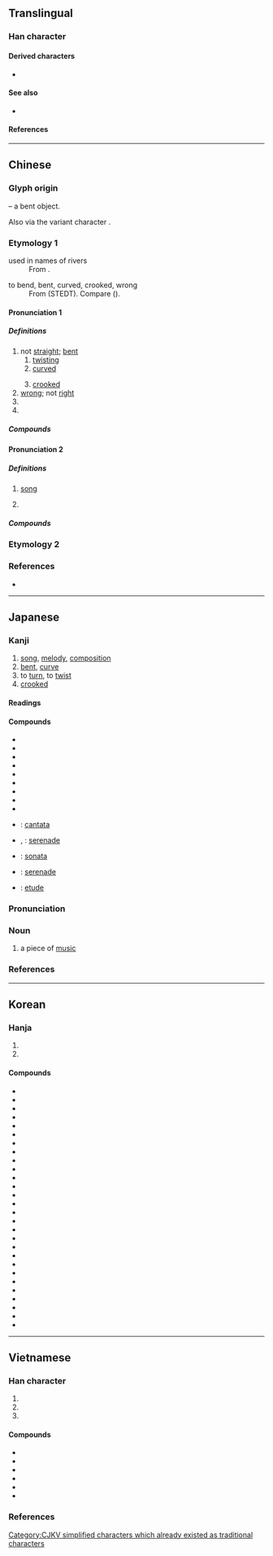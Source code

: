 {{also|麹|麯|典|麴}}
{{character info}}
==Translingual==
{{stroke order}}

===Han character===
{{Han char|rn=73|rad=曰|as=02|sn=6|four=55600|canj=TW,TBC,XTW|ids=⿻曰⿰丨丨}}

====Derived characters====
* {{l|mul|[[豊]], [[農]], [[麯]], [[𨀪]], [[𨀲]], [[㖆]], [[浀]], [[粬]], [[蛐]]}}

====See also====
* {{l|mul|[[典]], [[曹]]}} <!-- Unrelated, but current form similar -->

====References====
{{Han ref|kx=0502.020|dkj=14280|dj=0873.040|hdz=21484.020|uh=66F2}}

----

==Chinese==
{{zh-forms}}

===Glyph origin===
{{Han etym}}
{{liushu|i}} – a bent object.

Also {{Han simp|麴|nocap=y}} via the variant character {{l|zh|麯}}.

===Etymology 1===
; used in names of rivers
: From {{bor|zh|bo|ཆུ||river}}.

; to bend, bent, curved, crooked, wrong
: From {{inh|zh|sit-pro|*(k/ʔ)uk||bend, crooked, return, back, year}} (STEDT). Compare {{cog|mkh-pro|*gɔk||be crooked, bent, lame}} ({{zh-ref|Schuessler, 2007}}).

====Pronunciation 1====
{{zh-pron
|m=qū
|m-s=
|dg=
|c=kuk1
|c-t=
|g=
|h=pfs=khiuk
|j=qyeh4
|mb=kṳ̆
|md=ké̤ṳk/kuóh
|md_note=ké̤ṳk - literary; kuóh - vernacular
|mn=khiok/qz:khiak/tw,xm,zz:khek/xm,zz:khak/tw:khiau
|mn_note=khiok - literary; khiak/khek/khak - vernacular; khiau - 蹺 used in the Mainland
|mn-t=kêg4/kiog4
|w=
|x=
|mc=y
|oc=y
|ma=
|cat=a
}}

=====Definitions=====
{{zh-hanzi}}
{{zh-wp|zh:曲姓|yue:曲氏|nan:Khiok (oat-pêng)}}

# not [[straight]]; [[bent]]
## [[twisting]]
## [[curved]]
##: {{zh-x|曲線|curve}}
## [[crooked]]
# [[wrong]]; not [[right]]
# {{surname|zh}}
# {{n-g|Used in names of [[river]]s in [[Tibet]] and surrounding regions.}}

=====Compounds=====
{{zh-der|曲筆|曲別針|曲尺|曲棍球|曲解|曲盡其妙|曲徑|曲裡拐彎|曲裡拐彎兒|曲面|曲曲彎彎|曲射炮|曲水流觴|曲線|曲意逢迎|曲折|曲直|圓錐曲線|不顧曲直|三回九曲|委曲成全|保留曲線|彎曲|九曲洞|卷曲|委曲|屈曲|弓腰曲背|二次曲線|感人心曲|審曲面勢|委曲求全|二次曲面|心曲|土中曲蟮|彎彎曲曲|平面曲線|龐琴曲線|小廉曲謹|學習曲線|千里一曲|坊曲|乞留曲律|曲水|拗曲作直|曲頸甑|曲謹|樛曲|曲躬躬|曲肱而枕|空間曲線|曲撓|文曲星|曲欄|曲蓋|曲學詖行|曲室|撓直為曲|曲媚取容|曲道|浮詞曲說|武曲星|曲軸|海曲|曲阻|曲律|曲江|曲說|曲突徙薪|曲致|曲江池|曲江宴|曲曲折折|曲拗|款曲|曲盡人情|汀曲|曲臺|曲房|曲學阿世|私曲|曲線美|曲蟮|曲園|曲柄笠|河曲智叟|扭曲作直|盤曲|曲直分明|曲徑通幽|盤旋曲折|曲瓊|曲率|曲肱之樂|曲背|曲體|曲辮子|曲意|曲心矯肚|曲裾|捲曲|曲匝|拳曲:quánqū|扭曲|歪曲|流觴曲水|水曲|曲折離奇|曲線板|曲隱|曲赦|曲薄|曲禮|曲球|曲流|曲折縈紆|曲從|曲庇|曲局|曲宴|曲士|是非曲直|曲霉|褶曲山脈|縱曲枉直|蟠曲|迂迴曲折|襟曲|紆曲|雙曲線|鄉曲|鬈曲|迂迂曲曲|迂曲|薄曲|苟容曲從|褶曲|飲水曲肱|靜脈曲張|部曲|離奇曲折|阿意曲從|鄰曲|鄉曲之譽|邪曲|遠引曲喻|詰曲|衷曲|蜷曲|曲靖|曲阜|西布曲明|曲院}}

====Pronunciation 2====
{{zh-pron
|m=qǔ,er=y
|m-s=
|dg=чү1
|c=kuk1
|c-t=
|g=qiuh6
|h=pfs=khiuk
|j=
|md=ké̤ṳk/kuóh
|md_note=ké̤ṳk - literary; kuóh - vernacular
|mn=khiok/qz:khiak/tw,xm,zz:khek
|mn_note=khiok - literary; khiak/khek - vernacular
|mn-t=kêg4/kiog4
|w=4qioq
|x=
|mc=y
|oc=y
|ma=
|cat=n
}}

=====Definitions=====
{{zh-hanzi}}

# [[song]]
#: {{zh-x|歌曲{qǔ}|song}}
#: {{zh-x|曲{qǔ}調{diào}|melody}}
#: {{zh-syn|歌曲|歌}}
# {{w|Qu (poetry)}}
#: {{zh-syn|詞餘}}

=====Compounds=====
{{zh-der|曲笛|曲調|曲高和寡|曲目|曲牌|曲譜|曲壇|曲藝|曲終奏雅|曲子|催眠曲|交響曲|一曲千金|冷板曲|作曲|北曲|妙曲|小曲|名曲|岔曲|前奏曲|受難曲|但曲|劇曲|大協奏曲|三部曲|塞下曲|慢曲|大曲|地方戲曲|一曲|唱曲|元曲|彌撒曲|圓舞曲|序曲|幻想曲|奏鳴曲|崑曲|主題曲|小夜曲|念曲叫曲|一曲陽關|安魂曲|創意曲|塞上曲|套曲|奏鳴曲式|小步舞曲|佛曲|副曲|小插曲|夜曲|周郎顧曲|南曲|協奏曲|度曲|同工異曲|六十種曲|俚曲|敦煌曲子|神曲|採蓮曲|抗戰歌曲|散曲|法曲|拔山曲|曲式|曲學|插曲|曲話|敘事曲|民俗曲藝|浪漫曲|波蘭舞曲|流行歌曲|異曲同工|歌曲|搖籃曲|戀曲|曲終人散|揚州清曲|樂曲|獨曲|牌子曲|白雪曲|當曲河|流亡曲|戲曲|月光曲|曲度|欸乃曲|狂想曲|民謠歌曲|舞曲|詞曲|螾廬曲談|迴旋曲|顧曲周郎|道曲|練聲曲|練習曲|間奏曲|進行曲|編曲|鼓子曲|終曲|自度曲|組曲|粵曲|藝術歌曲|饒舌歌曲|長干曲|衿曲|西曲|雨村曲話|酒曲|赴曲|輪旋曲|輪唱曲|細曲|變奏曲|譜曲|詼諧曲|顧曲|鄭衛之曲|文曲|拳不離手，曲不離口}}

===Etymology 2===
{{zh-see|麴}}

===References===
* {{R:yue:Hanzi}}

----

==Japanese==

===Kanji===
{{ja-kanji|grade=3|rs=曰02}}

# [[song]], [[melody]], [[composition]]
# [[bent]], [[curve]]
# to [[turn]], to [[twist]]
# [[crooked]]

====Readings====
{{ja-readings
|goon=こく
|kanon=きょく
|kun=ま-がる, ま-げる, くま-, くせ-
}}

====Compounds====
{{der-top|Compounds}}
* {{ja-r|曲%解|きょっ%かい}}
* {{ja-r|曲%技|きょく%ぎ}}
* {{ja-r|曲%芸|きょく%げい}}
* {{ja-r|曲%射|きょく%しゃ}}
* {{ja-r|曲%折|きょく%せつ}}
* {{ja-r|曲%面|きょく%めん}}
* {{ja-r|曲%目|きょく%もく}}
* {{ja-r|曲%論|きょく%ろん}}
* {{ja-r|曲%者|くせ%もの}}
* {{ja-r|交%声%曲|こう%せい%きょく}}: [[cantata]]
* {{ja-r|小%夜%曲|さ%よ%きょく}}, {{ja-r|小%夜%曲|しょう%や%きょく}}: [[serenade]]
* {{ja-r|奏%鳴%曲|そう%めい%きょく}}: [[sonata]]
* {{ja-r|夜%曲|や%きょく}}: [[serenade]]
* {{ja-r|練%習%曲|れん%しゅう%きょく}}: [[etude]]
{{der-bottom}}

{{ja-kanjitab|きょく|yomi=o}}

===Pronunciation===
{{ja-pron|yomi=kanon|きょく|acc=0|acc_ref=DJR,NHK|acc2=1|acc2_ref=DJR,NHK}}

===Noun===
{{ja-noun|きょく}}

# a piece of [[music]]

===References===
<references/>

----

==Korean==

===Hanja===
{{ko-hanja|굽다|굽을|곡}}

# {{hanja form of|곡|[[bent]]; [[twisted]]; [[curved]]}}
# {{hanja form of|곡|a piece of [[music]]; [[tune]]}}

====Compounds====
{{der-top3|Compounds}}
* {{ko-l|곡곡|曲曲|a [[wind]]ing [[mountain]] or [[road]], [[abbreviation]] of {{l|ko|坊坊曲曲}}, which means everywhere.}}
* {{ko-l|곡관|曲管|[[bent]] [[pipe]] or [[tube]]}}
* {{ko-l|곡론|曲論|[[sophistry]]}}
* {{ko-l|곡률|曲率|[[curvature]]}}
* {{ko-l|곡마|曲馬|[[circus]]}}
* {{ko-l|곡면|曲面|[[curved]] [[surface]]}}
* {{ko-l|곡명|曲名|[[musical]] [[title]]}}
* {{ko-l|곡목|曲目|[[musical]] [[item]]s, [[title]]s}}
* {{ko-l|곡사|曲射|[[high]]-[[angle]] [[fire]]}}
* {{ko-l|곡선|曲線|[[curve]]}}
* {{ko-l|곡예|曲藝|[[acrobatic]] [[artistry]]}}
* {{ko-l|곡자|曲子|[[leaven]], [[malt]]}}
* {{ko-l|곡조|曲調|[[tune]], [[melody]]}}
* {{ko-l|곡절|曲折|[[underlying]] [[reasons]] for [[behavior]]}}
* {{ko-l|곡직|曲直|[[right]] and/or [[wrong]], [[good]] and/or [[bad]]}}
* {{ko-l|곡척|曲尺|[[steel square]], [[carpenter's square]]}}
* {{ko-l|곡필|曲筆|[[unfair]] [[authorship]]}}
* {{ko-l|곡학|曲學|[[unfair]] [[scholarship]]}}
* {{ko-l|곡해|曲解|[[misunderstanding]], [[misinterpretation]]}}
* {{ko-l|곡필|曲笔|to [[write]] in a [[cloak]] of [[reality]]}}
* {{ko-l|곡직|曲直|[[right]] and [[wrong]]}}
* {{ko-l|곡방|曲房|a [[secret]] [[room]] [[beyond]] the [[reach]] of [[one]]'s [[eye]]s.}}
* {{ko-l|곡학|曲学|[[lopsided]] [[narrow]]-[[mind]]ed [[press]]; a [[man]] of [[low]] [[learn]]ing and [[good]] [[knowledge]]}}
* {{ko-l|곡해|曲解|to [[misinterpret]] [[objective]] [[fact]]s or the [[origin]]al [[intention]]s of [[other]]s}}
* {{ko-l|곡의|曲意|to [[bow]] [[down]] to a [[person]]}}
* {{ko-l|가곡|歌曲|[[song]], [[aria]], [[melody]]}}
* {{ko-l|작곡|作曲|[[musical]] [[composition]]}}
* {{ko-l|방방곡곡|坊坊曲曲|[[everywhere]]}}
{{der-bottom}}

----

==Vietnamese==

===Han character===
{{vi-readings|rs=曰02
|hanviet=khúc-tdcndg;tdcntd;gdhn;bonet;genibrel
|phienthiet=丘六 khâu lục
|nom=khúc-tdcndg;tdcntd;gdhn;bonet;genibrel;taberd
}}

# {{han tu form of|khúc|[[bent]]; [[curved]]}}
# {{han tu form of|khúc|[[tune]]; [[song]]}}
# {{Nom form of|khúc|[[piece]]; [[section]]; [[chunk]]}}

====Compounds====
{{der-top3|Compounds}}
* {{vi-l|曲折|khúc chiết}}
* {{vi-l|歌曲|ca khúc}}
* {{vi-l|疉曲|điệp khúc}}
* {{vi-l|聯曲|liên khúc}}
* {{vi-l|曲棍球|khúc côn cầu}}
* {{vi-l|入家隨俗，入江隨曲|nhập gia tuỳ tục, nhập giang tuỳ khúc}}
{{der-bottom}}

===References===
<references/>

[[Category:CJKV simplified characters which already existed as traditional characters]]